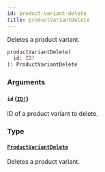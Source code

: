 ```yaml
---
id: product-variant-delete
title: productVariantDelete
---
```


Deletes a product variant.

```graphql
productVariantDelete(
  id: ID!
): ProductVariantDelete

```

### Arguments

#### `id` ([`ID!`](/api-reference/scalars/id.mdx))

ID of a product variant to delete.

### Type

#### [`ProductVariantDelete`](/api-reference/objects/product-variant-delete.mdx)

Deletes a product variant.
